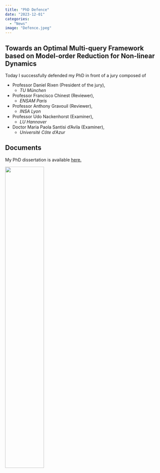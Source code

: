 ```yaml
---
title: "PhD Defence"
date: "2023-12-01"
categories: 
  - "News"
image: "Defence.jpeg"
---
```


## Towards an Optimal Multi-query Framework based on Model-order Reduction for Non-linear Dynamics

Today I successfully defended my PhD in front of a jury composed of

* Professor Daniel Rixen  (President of the jury), 
    * *TU München*
* Professor Francisco Chinest (Reviewer), 
    *  *ENSAM Paris* 
* Professor Anthony Gravouil (Reviewer), 
    *  *INSA Lyon* 
* Professor Udo Nackenhorst (Examiner),
    * *LU Hannover*
* Doctor Maria Paola Santisi d'Avila (Examiner),
    *  *Université Côte d'Azur*


## Documents
My PhD dissertation is available <a href="Resources/Documents/PhD_Thesis.pdf">here.</a>


![](Defence.jpeg){width="50%" fig-align="center"}